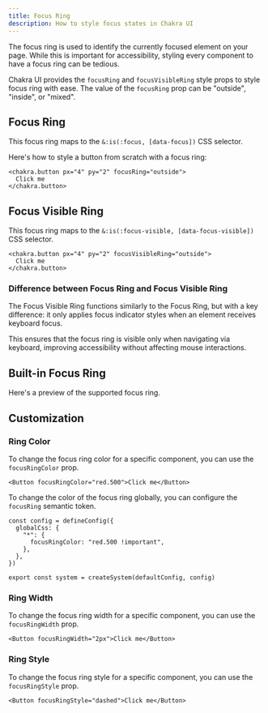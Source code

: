 ```yaml
---
title: Focus Ring
description: How to style focus states in Chakra UI
---
```


The focus ring is used to identify the currently focused element on your page.
While this is important for accessibility, styling every component to have a
focus ring can be tedious.

Chakra UI provides the `focusRing` and `focusVisibleRing` style props to style
focus ring with ease. The value of the `focusRing` prop can be "outside",
"inside", or "mixed".

## Focus Ring

This focus ring maps to the `&:is(:focus, [data-focus])` CSS selector.

Here's how to style a button from scratch with a focus ring:

```tsx
<chakra.button px="4" py="2" focusRing="outside">
  Click me
</chakra.button>
```

## Focus Visible Ring

This focus ring maps to the `&:is(:focus-visible, [data-focus-visible])` CSS
selector.

```tsx
<chakra.button px="4" py="2" focusVisibleRing="outside">
  Click me
</chakra.button>
```

### Difference between Focus Ring and Focus Visible Ring

The Focus Visible Ring functions similarly to the Focus Ring, but with a key
difference: it only applies focus indicator styles when an element receives
keyboard focus.

This ensures that the focus ring is visible only when navigating via keyboard,
improving accessibility without affecting mouse interactions.

## Built-in Focus Ring

Here's a preview of the supported focus ring.

<ExampleTabs name="tokens/focus-ring" />

## Customization

### Ring Color

To change the focus ring color for a specific component, you can use the
`focusRingColor` prop.

```tsx
<Button focusRingColor="red.500">Click me</Button>
```

To change the color of the focus ring globally, you can configure the
`focusRing` semantic token.

```tsx title="theme.ts"
const config = defineConfig({
  globalCss: {
    "*": {
      focusRingColor: "red.500 !important",
    },
  },
})

export const system = createSystem(defaultConfig, config)
```

### Ring Width

To change the focus ring width for a specific component, you can use the
`focusRingWidth` prop.

```tsx
<Button focusRingWidth="2px">Click me</Button>
```

### Ring Style

To change the focus ring style for a specific component, you can use the
`focusRingStyle` prop.

```tsx
<Button focusRingStyle="dashed">Click me</Button>
```
